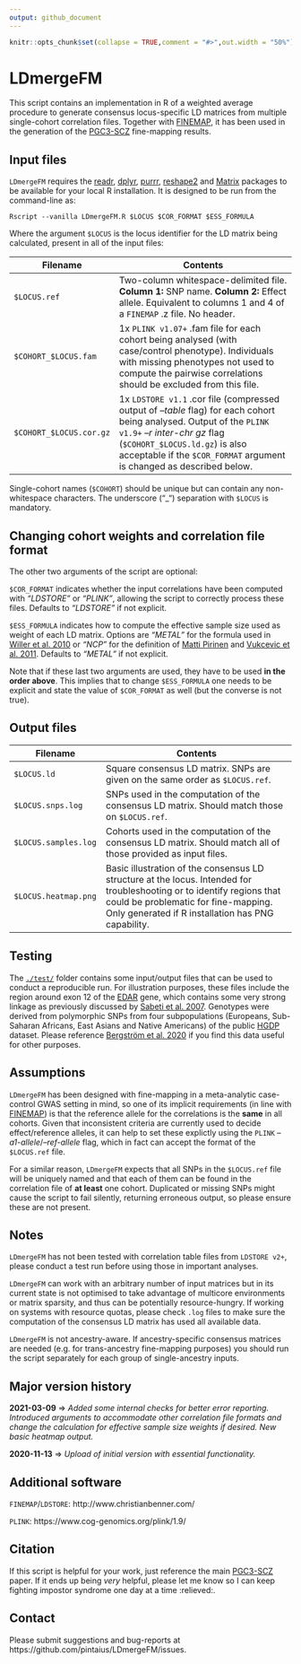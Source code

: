 ```yaml
---
output: github_document
---
```


<!-- README.md is generated from README.Rmd. Please edit that file -->

```r
knitr::opts_chunk$set(collapse = TRUE,comment = "#>",out.width = "50%")
```
# LDmergeFM

This script contains an implementation in R of a weighted average procedure to generate consensus locus-specific LD matrices from multiple single-cohort correlation files. Together with [FINEMAP](https://doi.org/10.1093/bioinformatics/btw018), it has been used in the generation of the [PGC3-SCZ](https://doi.org/10.1101/2020.09.12.20192922) fine-mapping results. 

## Input files

`LDmergeFM` requires the [readr](https://cran.r-project.org/web/packages/readr/index.html), [dplyr](https://cran.r-project.org/web/packages/dplyr/index.html), [purrr](https://cran.r-project.org/web/packages/purrr/index.html), [reshape2](https://cran.r-project.org/web/packages/reshape2/index.html) and [Matrix](https://cran.r-project.org/web/packages/Matrix/index.html) packages to be available for your local R installation. It is designed to be run from the command-line as:

```
Rscript --vanilla LDmergeFM.R $LOCUS $COR_FORMAT $ESS_FORMULA 
```

Where the argument `$LOCUS` is the locus identifier for the LD matrix being calculated, present in all of the input files:

|  Filename | Contents |
|----------|---------------------|
| `$LOCUS.ref` | Two-column whitespace-delimited file. **Column 1:** SNP name. **Column 2:** Effect allele. Equivalent to columns 1 and 4 of a `FINEMAP` .z file. No header.|
| `$COHORT_$LOCUS.fam`    | 1x `PLINK v1.07+` .fam file for each cohort being analysed (with case/control phenotype). Individuals with missing phenotypes not used to compute the pairwise correlations should be excluded from this file.|
| `$COHORT_$LOCUS.cor.gz` | 1x `LDSTORE v1.1` .cor file (compressed output of *--table* flag) for each cohort being analysed. Output of the `PLINK v1.9+` *--r inter-chr gz* flag (`$COHORT_$LOCUS.ld.gz`) is also acceptable if the `$COR_FORMAT` argument is changed as described below.

Single-cohort names (`$COHORT`) should be unique but can contain any non-whitespace characters. The underscore ("_") separation with `$LOCUS` is mandatory.

## Changing cohort weights and correlation file format

The other two arguments of the script are optional: 

`$COR_FORMAT` indicates whether the input correlations have been computed with *"LDSTORE"* or *"PLINK"*, allowing the script to correctly process these files. Defaults to *"LDSTORE"* if not explicit.

`$ESS_FORMULA` indicates how to compute the effective sample size used as weight of each LD matrix. Options are *"METAL"* for the formula used in [Willer et al. 2010](https://doi.org/10.1093/bioinformatics/btq340) or *"NCP"* for the definition of [Matti Pirinen](https://www.mv.helsinki.fi/home/mjxpirin/GWAS_course/material/GWAS3.html) and [Vukcevic et al. 2011](https://doi.org/10.1002/gepi.20576). Defaults to *"METAL"* if not explicit. 

Note that if these last two arguments are used, they have to be used **in the order above**. This implies that to change `$ESS_FORMULA` one needs to be explicit and state the value of `$COR_FORMAT` as well (but the converse is not true).

## Output files

|  Filename | Contents |
|----------|---------------------|
| `$LOCUS.ld` | Square consensus LD matrix. SNPs are given on the same order as `$LOCUS.ref`. |
| `$LOCUS.snps.log`    | SNPs used in the computation of the consensus LD matrix. Should match those on `$LOCUS.ref`. |
| `$LOCUS.samples.log` | Cohorts used in the computation of the consensus LD matrix. Should match all of those provided as input files.| 
| `$LOCUS.heatmap.png` | Basic illustration of the consensus LD structure at the locus. Intended for troubleshooting or to identify regions that could be problematic for fine-mapping. Only generated if R installation has PNG capability.

## Testing

The [`./test/`](test/) folder contains some input/output files that can be used to conduct a reproducible run. For illustration purposes, these files include the region around exon 12 of the [EDAR](https://www.genecards.org/cgi-bin/carddisp.pl?gene=EDAR) gene, which contains some very strong linkage as previously discussed by [Sabeti et al. 2007](https://dx.doi.org/10.1038%2Fnature06250). Genotypes were derived from polymorphic SNPs from four subpopulations (Europeans, Sub-Saharan Africans, East Asians and Native Americans) of the public [HGDP](ftp://ngs.sanger.ac.uk/production/hgdp/hgdp_wgs.20190516/) dataset. Please reference [Bergström et al. 2020](https://dx.doi.org/10.1126/science.aay5012) if you find this data useful for other purposes.

## Assumptions

`LDmergeFM` has been designed with fine-mapping in a meta-analytic case-control GWAS setting in mind, so one of its implicit requirements (in line with [FINEMAP](https://doi.org/10.1093/bioinformatics/btw018)) is that the reference allele for the correlations is the **same** in all cohorts. Given that inconsistent criteria are currently used to decide effect/reference alleles, it can help to set these explictly using the `PLINK` *--a1-allele*/*--ref-allele* flag, which in fact can accept the format of the `$LOCUS.ref` file.

For a similar reason, `LDmergeFM` expects that all SNPs in the `$LOCUS.ref` file will be uniquely named and that each of them can be found in the correlation file of **at least** one cohort. Duplicated or missing SNPs might cause the script to fail silently, returning erroneous output, so please ensure these are not present.

## Notes

`LDmergeFM` has not been tested with correlation table files from `LDSTORE v2+`, please conduct a test run before using those in important analyses.

`LDmergeFM` can work with an arbitrary number of input matrices but in its current state is not optimised to take advantage of multicore environments or matrix sparsity, and thus can be potentially resource-hungry. If working on systems with resource quotas, please check `.log` files to make sure the computation of the consensus LD matrix has used all available data.

`LDmergeFM` is not ancestry-aware. If ancestry-specific consensus matrices are needed (e.g. for trans-ancestry fine-mapping purposes) you should run the script separately for each group of single-ancestry inputs.

## Major version history

**2021-03-09** => *Added some internal checks for better error reporting. Introduced arguments to accommodate other correlation file formats and change the calculation for effective sample size weights if desired. New basic heatmap output.*

**2020-11-13** => *Upload of initial version with essential functionality.*

## Additional software

`FINEMAP`/`LDSTORE`: http://www.christianbenner.com/

`PLINK`: https://www.cog-genomics.org/plink/1.9/

## Citation

If this script is helpful for your work, just reference the main [PGC3-SCZ](https://doi.org/10.1101/2020.09.12.20192922) paper. If it ends up being *very* helpful, please let me know so I can keep fighting impostor syndrome one day at a time :relieved:.

## Contact

Please submit suggestions and bug-reports at https://github.com/pintaius/LDmergeFM/issues.